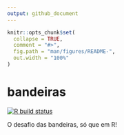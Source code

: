 ```yaml
---
output: github_document
---
```


<!-- README.md is generated from README.Rmd. Please edit that file -->

```r
knitr::opts_chunk$set(
  collapse = TRUE,
  comment = "#>",
  fig.path = "man/figures/README-",
  out.width = "100%"
)
```

# bandeiras

<!-- badges: start -->
[![R build status](https://github.com/curso-r/bandeiras/workflows/R-CMD-check/badge.svg)](https://github.com/curso-r/bandeiras/actions)
<!-- badges: end -->

O desafio das bandeiras, só que em R!

